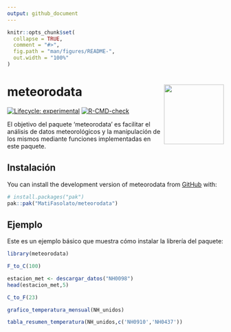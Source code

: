 ```yaml
---
output: github_document
---
```


<!-- README.md is generated from README.Rmd. Please edit that file -->

```r
knitr::opts_chunk$set(
  collapse = TRUE,
  comment = "#>",
  fig.path = "man/figures/README-",
  out.width = "100%"
)
```

# meteorodata <img src='images/meteoro.png' align="right" height="139" />

<!-- badges: start -->
[![Lifecycle: experimental](https://img.shields.io/badge/lifecycle-experimental-orange.svg)](https://lifecycle.r-lib.org/articles/stages.html#experimental)
[![R-CMD-check](https://github.com/MatiFasolato/meteorodata/actions/workflows/R-CMD-check.yaml/badge.svg)](https://github.com/MatiFasolato/meteorodata/actions/workflows/R-CMD-check.yaml)
<!-- badges: end -->

El objetivo del paquete 'meteorodata' es facilitar el análisis de datos meteorológicos y la manipulación de los mismos mediante funciones implementadas en este paquete.

## Instalación

You can install the development version of meteorodata from [GitHub](https://github.com/) with:

``` r
# install.packages("pak")
pak::pak("MatiFasolato/meteorodata")
```

## Ejemplo

Este es un ejemplo básico que muestra cómo instalar la librería del paquete:

```r
library(meteorodata)

F_to_C(100)

estacion_met <- descargar_datos("NH0098")
head(estacion_met,5)

C_to_F(23)

grafico_temperatura_mensual(NH_unidos)

tabla_resumen_temperatura(NH_unidos,c('NH0910','NH0437'))
```

